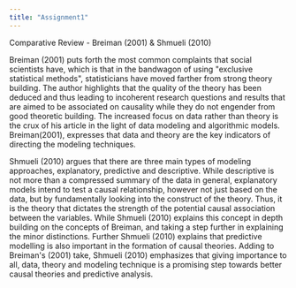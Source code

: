 ```yaml
---
title: "Assignment1"
---
```


Comparative Review - Breiman (2001) & Shmueli (2010)

Breiman (2001) puts forth the most common complaints that social scientists have, which is that in the bandwagon of using \"exclusive statistical methods\", statisticians have moved farther from strong theory building. The author highlights that the quality of the theory has been deduced and thus leading to incoherent research questions and results that are aimed to be associated on causality while they do not engender from good theoretic building. The increased focus on data rather than theory is the crux of his article in the light of data modeling and algorithmic models. Breiman(2001), expresses that data and theory are the key indicators of directing the modeling techniques.

Shmueli (2010) argues that there are three main types of modeling approaches, explanatory, predictive and descriptive. While descriptive is not more than a compressed summary of the data in general, explanatory models intend to test a causal relationship, however not just based on the data, but by fundamentally looking into the construct of the theory. Thus, it is the theory that dictates the strength of the potential causal association between the variables. While Shmueli (2010) explains this concept in depth building on the concepts of Breiman, and taking a step further in explaining the minor distinctions. Further Shmueli (2010) explains that predictive modelling is also important in the formation of causal theories. Adding to Breiman\'s (2001) take, Shmueli (2010) emphasizes that giving importance to all, data, theory and modeling technique is a promising step towards better causal theories and predictive analysis.
